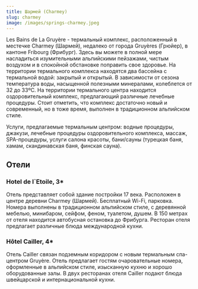 ```yaml
---
title: Шармей (Charmey)
slug: charmey
image: /images/springs-charmey.jpeg
---
```


Les Bains de La Gruyère - термальный комплекс, расположенный в местечке Charmey (Шармей), недалеко от города Gruyères (Грюйер), в кантоне Fribourg (Фрибург). Здесь вы можете в полной мере насладиться изумительными альпийскими пейзажами, чистым воздухом и в спокойной обстановке поправить свое здоровье. На территории термального комплекса находятся два бассейна с термальной водой: закрытый и открытый. В зависимости от сезона температура воды, насыщенной полезными минералами, колеблется от 32 до 33ºC. На территории термального центра находится оздоровительный комплекс, предлагающий различные лечебные процедуры. Стоит отметить, что комплекс достаточно новый и современный, но в тоже время, выполнен в традиционном альпийском стиле.

Услуги, предлагаемые термальным центром:
водные процедуры, джакузи, лечебные процедуры оздоровительного комплекса, массаж, SPA-процедуры, услуги салона красоты, бани/сауны (турецкая баня, хамам, скандинавская баня, финская сауна).

## Отели

### Hotel de l`Etoile, 3\*

Отель представляет собой здание постройки 17 века. Расположен в центре деревни Charmey (Шармей). Бесплатный Wi-Fi, парковка. Номера выполнены в традиционном альпийском стиле, с деревянной мебелью, минибаром, сейфом, феном, туалетом, душем. В 150 метрах от отеля находится автобусная остановка до Фрибурга. Ресторан отеля предлагает различные блюда международной кухни.

### Hôtel Cailler, 4\*

Отель Cailler связан подземным коридором с новым термальным спа-центром Gruyère. Отель предлагает гостям очаровательные номера, оформленные в альпийском стиле, изысканную кухню и хорошо оборудованные залы. В двух ресторанах отеля Cailler подают блюда швейцарской и интернациональной кухни.
